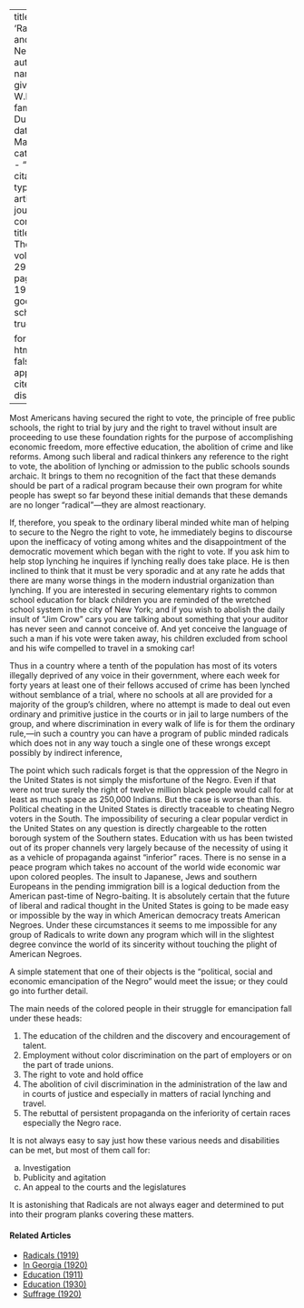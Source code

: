 
---
title: 'Radicals and the Negro'
author:
  - name:
      given: W.E.B.
      family: Du Bois
date: Mar. 1925
categories: 
  - ""
citation: 
  type: article-journal
  container-title: The Crisis
  volume: 29
  issue: 5
  page: 199-200
google-scholar: true

format:
  html:
    toc: false
    appendix-cite-as: display
---


Most Americans having secured the right to vote, the principle of free public schools, the right to trial by jury and the right to travel without insult are proceeding to use these foundation rights for the purpose of accomplishing economic freedom, more effective education, the abolition of crime and like reforms. Among such liberal and radical thinkers any reference to the right to vote, the abolition of lynching or admission to the public schools sounds archaic. It brings to them no recognition of the fact that these demands should be part of a radical program because their own program for white people has swept so far beyond these initial demands that these demands are no longer "radical"---they are almost reactionary.

If, therefore, you speak to the ordinary liberal minded white man of helping to secure to the Negro the right to vote, he immediately begins to discourse upon the inefficacy of voting among whites and the disappointment of the democratic movement which began with the right to vote. If you ask him to help stop lynching he inquires if lynching really does take place. He is then inclined to think that it must be very sporadic and at any rate he adds that there are many worse things in the modern industrial organization than lynching. If you are interested in securing elementary rights to common school education for black children you are reminded of the wretched school system in the city of New York; and if you wish to abolish the daily insult of "Jim Crow" cars you are talking about something that your auditor has never seen and cannot conceive of. And yet conceive the language of such a man if his vote were taken away, his children excluded from school and his wife compelled to travel in a smoking car!

Thus in a country where a tenth of the population has most of its voters illegally deprived of any voice in their government, where each week for forty years at least one of their fellows accused of crime has been lynched without semblance of a trial, where no schools at all are provided for a majority of the group's children, where no attempt is made to deal out even ordinary and primitive justice in the courts or in jail to large numbers of the group, and where discrimination in every walk of life is for them the ordinary rule,---in such a country you can have a program of public minded radicals which does not in any way touch a single one of these wrongs except possibly by indirect inference,

The point which such radicals forget is that the oppression of the Negro in the United States is not simply the misfortune of the Negro. Even if that were not true surely the right of twelve million black people would call for at least as much space as 250,000 Indians. But the case is worse than this. Political cheating in the United States is directly traceable to cheating Negro voters in the South. The impossibility of securing a clear popular verdict in the United States on any question is directly chargeable to the rotten borough system of the Southern states. Education with us has been twisted out of its proper channels very largely because of the necessity of using it as a vehicle of propaganda against "inferior" races. There is no sense in a peace program which takes no account of the world wide economic war upon colored peoples. The insult to Japanese, Jews and southern Europeans in the pending immigration bill is a logical deduction from the American past-time of Negro-baiting. It is absolutely certain that the future of liberal and radical thought in the United States is going to be made easy or impossible by the way in which American democracy treats American Negroes. Under these circumstances it seems to me impossible for any group of Radicals to write down any program which will in the slightest degree convince the world of its sincerity without touching the plight of American Negroes.

A simple statement that one of their objects is the "political, social and economic emancipation of the Negro" would meet the issue; or they could go into further detail.

The main needs of the colored people in their struggle for emancipation fall under these heads:

1. The education of the children and the discovery and encouragement of talent.
2. Employment without color discrimination on the part of employers or on the part of trade unions.
3. The right to vote and hold office
4. The abolition of civil discrimination in the administration of the law and in courts of justice and especially in matters of racial lynching and travel.
5. The rebuttal of persistent propaganda on the inferiority of certain races especially the Negro race.

It is not always easy to say just how these various needs and disabilities can be met, but most of them call for:

<ol type="a">
<li> Investigation
<li> Publicity and agitation
<li> An appeal to the courts and the legislatures
</ol>

It is astonishing that Radicals are not always eager and determined to put into their program planks covering these matters.

<!-- Similar articles start here -->
<div  class="clear-wrap"></div>

#### Related Articles

* [Radicals (1919)](/Volumes/19/02/radicals.html)
* [In Georgia (1920)](/Volumes/20/03/in-georgia.html)
* [Education (1911)](/Volumes/01/04/education.html)
* [Education (1930)](/Volumes/37/02/education.html)
* [Suffrage (1920)](/Volumes/21/01/suffrage.html)

<!-- Similar articles end here -->